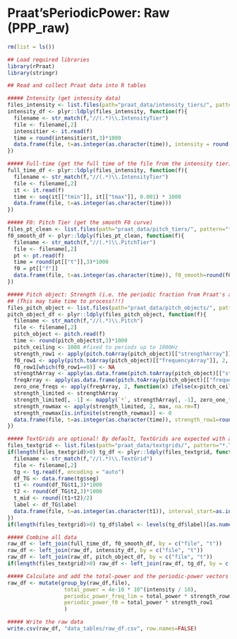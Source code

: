 # Praat'sPeriodicPower: Raw (PPP_raw)

```r
rm(list = ls())

## Load required libraries 
library(rPraat)
library(stringr)
```

```r
## Read and collect Praat data into R tables

##### Intensity (get intensity data)
files_intensity <- list.files(path="praat_data/intensity_tiers/", pattern="*.IntensityTier",full.names=T)
intensity_df <- plyr::ldply(files_intensity, function(f){  
  filename <- str_match(f,"//(.*)\\.IntensityTier")
  file <- filename[,2] 
  intensitier <- it.read(f)
  time = round(intensitier$t,3)*1000
  data.frame(file, t=as.integer(as.character(time)), intensity = round(intensitier$i,3))
})

##### Full-time (get the full time of the file from the intensity tier)
full_time_df <- plyr::ldply(files_intensity, function(f){  
  filename <- str_match(f,"//(.*)\\.IntensityTier")
  file <- filename[,2] 
  it <- it.read(f)
  time <- seq(it[["tmin"]], it[["tmax"]], 0.001) * 1000
  data.frame(file, t=as.integer(as.character(time)))
})

##### F0: Pitch Tier (get the smooth F0 curve)
files_pt_clean <- list.files(path="praat_data/pitch_tiers/", pattern="*.PitchTier",full.names=T)
f0_smooth_df <- plyr::ldply(files_pt_clean, function(f){  
  filename <- str_match(f,"//(.*)\\.PitchTier")
  file <- filename[,2] 
  pt <- pt.read(f)
  time = round(pt[["t"]],3)*1000
  f0 = pt[["f"]]
  data.frame(file, t=as.integer(as.character(time)), f0_smooth=round(f0,2)) 
})

##### Pitch object: Strength (i.e. the periodic fraction from Praat's autocorrelation) and frequency of selected pitch candidates; rowmax = highest strength value within the frequency range (up to 'pitch_ceiling'); row1 = Praat's path finder choice for F0 candidates
## (This may take time to process!!!)
files_pitch_object <- list.files(path="praat_data/pitch_objects/", pattern="*.Pitch",full.names=T)
pitch_object_df <- plyr::ldply(files_pitch_object, function(f){  
  filename <- str_match(f,"//(.*)\\.Pitch")
  file <- filename[,2] 
  pitch_object <- pitch.read(f)
  time <- round(pitch_object$t,3)*1000
  pitch_ceiling <- 1000 #fixed to periods up to 1000Hz
  strength_row1 <- apply(pitch.toArray(pitch_object)[["strengthArray"]], 2, function(x) x[1])
  f0_row1 <- apply(pitch.toArray(pitch_object)[["frequencyArray"]], 2, function(x) x[1])
  f0_row1[which(f0_row1==0)] <- NA
  strengthArray <- apply(as.data.frame(pitch.toArray(pitch_object)[["strengthArray"]]), 2, function(x) ifelse(x==0,NA,x))
  freqArray <- apply(as.data.frame(pitch.toArray(pitch_object)[["frequencyArray"]]), 2, function(x) ifelse(x==0,NA,x))
  zero_one_freqs <- apply(freqArray, 2, function(x) ifelse(x>pitch_ceiling, 0, 1))
  strength_limited <- strengthArray
  strength_limited[, -1] <- mapply(`*`, strengthArray[, -1], zero_one_freqs[, -1])
  strength_rowmax <- apply(strength_limited, 2, max, na.rm=T)
  strength_rowmax[is.infinite(strength_rowmax)] <- 0
  data.frame(file, t=as.integer(as.character(time)), strength_row1=round(strength_row1,5), f0_row1=round(f0_row1,1), strength_rowmax=round(strength_rowmax,5))
})

##### TextGrids are optional! By default, TextGrids are expected with a single interval tier, 'seg', demarcating segments/syllables/words...
files_textgrid <- list.files(path="praat_data/textgrids/", pattern="*.TextGrid",full.names=T)
if(length(files_textgrid)>0) tg_df <- plyr::ldply(files_textgrid, function(f){
  filename <- str_match(f,"//(.*)\\.TextGrid")
  file <- filename[,2]
  tg <- tg.read(f, encoding = "auto")
  df_TG <- data.frame(tg$seg)
  t1 <- round(df_TG$t1,3)*1000
  t2 <- round(df_TG$t2,3)*1000
  t_mid <- round((t1+t2)/2)
  label <- df_TG$label
  data.frame(file, t=as.integer(as.character(t1)), interval_start=as.integer(as.character(t1)), interval_mid=as.integer(as.character(t_mid)), interval_end=as.integer(as.character(t2)), label)
})
if(length(files_textgrid)>0) tg_df$label <- levels(tg_df$label)[as.numeric(tg_df$label)]

##### Combine all data
raw_df <- left_join(full_time_df, f0_smooth_df, by = c("file", "t"))
raw_df <- left_join(raw_df, intensity_df, by = c("file", "t"))
raw_df <- left_join(raw_df, pitch_object_df, by = c("file", "t"))
if(length(files_textgrid)>0) raw_df <- left_join(raw_df, tg_df, by = c("file", "t"))

##### Calculate and add the total-power and the periodic-power vectors
raw_df <- mutate(group_by(raw_df,file),
                  total_power = 4e-10 * 10^(intensity / 10),
                  periodic_power_freq_lim = total_power * strength_rowmax,
                  periodic_power_f0 = total_power * strength_row1
                  )

##### Write the raw data
write.csv(raw_df, "data_tables/raw_df.csv", row.names=FALSE)
```